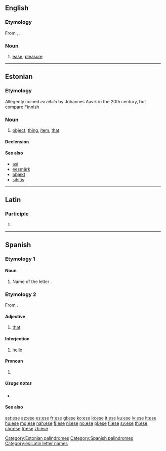 {{also|Ese|ESE|Eşe|ése|esé|-ese}}
==English==

===Etymology===
From {{etyl|xno|en}} {{term|ese||ease|lang=fro}}, {{etyl|fro|en}} {{term|aise|lang=fro}}.

===Noun===
{{en-noun|?}}

# {{context|obsolete|lang=en}} [[ease]]; [[pleasure]]
#: {{rfquotek|Chaucer}}

{{Webster 1913}}

----

==Estonian==

===Etymology===
Allegedly coined ''ex nihilo'' by Johannes Aavik in the 20th century, but compare Finnish {{term|esine|lang=en}}

===Noun===
{{et-noun|eseme|eset}}

# [[object]], [[thing]], [[item]], [[that]]

====Declension====
{{rfinfl|et|noun}}

====See also====
* [[asi#Estonian|asi]]
* [[eesmärk]]
* [[objekt#Estonian|objekt]]
* [[sihitis]]

[[Category:Estonian palindromes]]

----

==Latin==

===Participle===
{{la-part-form|ēse}}

# {{inflection of|ēsus||voc|m|s|lang=la}}

----

==Spanish==

===Etymology 1===

====Noun====
{{es-noun|f}}

# Name of the letter {{term|s|lang=mul}}.

===Etymology 2===
From {{etyl|la|es}} {{term|ipse|lang=la}}.

====Adjective====
{{head|es|adjective|feminine|esa|masculine plural|esos|feminine plural|esas|g=m}}

# {{context|demonstrative|lang=es}} [[that]]

====Interjection====
{{head|es|interjection}}

# {{context|Mexico|informal|lang=es}} [[hello]]

====Pronoun====
{{head|es|adjective|feminine|esa|neuter|eso|masculine plural|esos|feminine plural|esas|neuter plural|esos|g=m}}

# {{context|demonstrative|lang=es}} {{alternative spelling of|ése|lang=es}}

=====Usage notes=====
* {{es-demonstrative-accent-usage}}

====See also====
{{Spanish pronoun}}

[[Category:Spanish palindromes]]
[[Category:es:Latin letter names]]

[[ast:ese]]
[[az:ese]]
[[es:ese]]
[[fr:ese]]
[[gl:ese]]
[[ko:ese]]
[[io:ese]]
[[it:ese]]
[[ku:ese]]
[[lv:ese]]
[[lt:ese]]
[[hu:ese]]
[[mg:ese]]
[[nah:ese]]
[[fj:ese]]
[[nl:ese]]
[[no:ese]]
[[pl:ese]]
[[fi:ese]]
[[sv:ese]]
[[th:ese]]
[[chr:ese]]
[[tr:ese]]
[[zh:ese]]